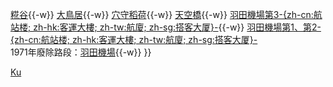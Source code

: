{{鐵道路線
| 模板名稱 = 機場線 (京濱急行電鐵)
| 名稱 = [[File:Keikyu logo small.svg|48px|京濱急行電鐵|link=京濱急行電鐵]] <small>[[京濱急行電鐵]]</small> [[機場線 (京濱急行電鐵)|機場線]] [[File:Number prefix Keikyū.svg|18px|KK]]
| 代表色 = #00BFFF
| 背景顏色 = #FFFFFF
| 車站列表 = （[[Template:京急本線|品川、橫濱方向]] ←）[[京急蒲田站|京急蒲田]]{{-w}} [[糀谷站|糀谷]]{{-w}} [[大鳥居站|大鳥居]]{{-w}} [[穴守稻荷站|穴守稻荷]]{{-w}} [[天空橋站|天空橋]]{{-w}} [[羽田機場第3航站樓站|羽田機場第3-{zh-cn:航站楼; zh-hk:客運大樓; zh-tw:航廈; zh-sg:搭客大厦}-]]{{-w}} [[羽田機場第1、第2航站樓站|羽田機場第1、第2-{zh-cn:航站楼; zh-hk:客運大樓; zh-tw:航廈; zh-sg:搭客大厦}-]]<br />1971年廢除路段：[[天空橋站|羽田機場]]{{-w}} {{link-ja|穴守站|穴守駅|穴守}}
}}<noinclude>
[[Category:京濱急行電鐵路線模板|Ku]]
</noinclude>